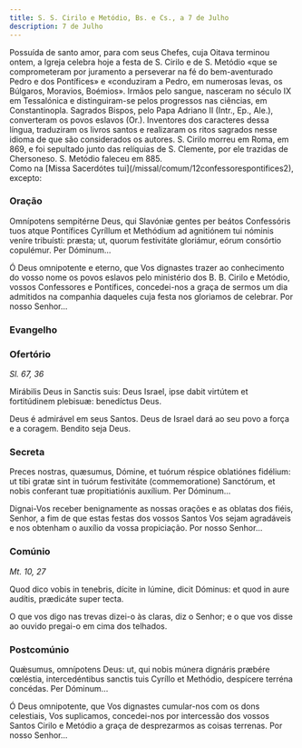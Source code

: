 ```yaml
---
title: S. S. Cirilo e Metódio, Bs. e Cs., a 7 de Julho
description: 7 de Julho
---
```


<aside>
  Possuída de santo amor, para com seus Chefes, cuja Oitava terminou ontem, a
  Igreja celebra hoje a festa de S. Cirilo e de S. Metódio «que se comprometeram
  por juramento a perseverar na fé do bem-aventurado Pedro e dos Pontífices» e
  «conduziram a Pedro, em numerosas levas, os Búlgaros, Moravios, Boémios».
  Irmãos pelo sangue, nasceram no século IX em Tessalónica e distinguiram-se
  pelos progressos nas ciências, em Constantinopla. Sagrados Bispos, pelo Papa
  Adriano II (Intr., Ep., Ale.), converteram os povos eslavos (Or.). Inventores
  dos caracteres dessa língua, traduziram os livros santos e realizaram os ritos
  sagrados nesse idioma de que são considerados os autores. S. Cirilo morreu em
  Roma, em 869, e foi sepultado junto das relíquias de S. Clemente, por ele
  trazidas de Chersoneso. S. Metódio faleceu em 885.
</aside>


<aside>
  Como na [Missa Sacerdótes tui](/missal/comum/12confessorespontifices2),
  excepto:
</aside>

### Oração

<div class="side-by-side not-content">

Omnípotens sempitérne Deus, qui Slavóniæ gentes per beátos Confessóris tuos atque Pontífices Cyríllum et Methódium ad agnitiónem tui nóminis veníre tribuísti: præsta; ut, quorum festivitáte gloriámur, eórum consórtio copulémur. Per Dóminum...

Ó Deus omnipotente e eterno, que Vos dignastes trazer ao conhecimento do vosso nome os povos eslavos pelo ministério dos B. B. Cirilo e Metódio, vossos Confessores e Pontífices, concedei-nos a graça de sermos um dia admitidos na companhia daqueles cuja festa nos gloriamos de celebrar. Por nosso Senhor...

</div>

### Evangelho

<LinkCard href="/missal/santos/02-06-1#evangelho" title="S. Tito, B. e Conf." />

### Ofertório

<em>Sl. 67, 36</em>

<div class="side-by-side not-content">

Mirábilis Deus in Sanctis suis: Deus Israel, ipse dabit virtútem et fortitúdinem plebisuæ: benedíctus Deus.

Deus é admirável em seus Santos. Deus de Israel dará ao seu povo a força e a coragem. Bendito seja Deus.

</div>

### Secreta

<div class="side-by-side not-content">

Preces nostras, quæsumus, Dómine, et tuórum réspice oblatiónes fidélium: ut tibi gratæ sint in tuórum festivitáte (commemoratione) Sanctórum, et nobis conferant tuæ propitiatiónis auxílium. Per Dóminum...

Dignai-Vos receber benignamente as nossas orações e as oblatas dos fiéis, Senhor, a fim de que estas festas dos vossos Santos Vos sejam agradáveis e nos obtenham o auxílio da vossa propiciação. Por nosso Senhor...

</div>

### Comúnio

<em>Mt. 10, 27</em>

<div class="side-by-side not-content">

Quod dico vobis in tenebris, dícite in lúmine, dicit Dóminus: et quod in aure audítis, prædicáte super tecta.

O que vos digo nas trevas dizei-o às claras, diz o Senhor; e o que vos disse ao ouvido pregai-o em cima dos telhados.

</div>

### Postcomúnio

<div class="side-by-side not-content">

Quǽsumus, omnípotens Deus: ut, qui nobis múnera dignáris præbére cœléstia, intercedéntibus sanctis tuis Cyríllo et Methódio, despícere terréna concédas. Per Dóminum...

Ó Deus omnipotente, que Vos dignastes cumular-nos com os dons celestiais, Vos suplicamos, concedei-nos por intercessão dos vossos Santos Cirilo e Metódio a graça de desprezarmos as coisas terrenas. Por nosso Senhor...

</div>

